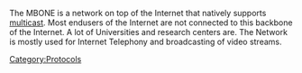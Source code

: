 The MBONE is a network on top of the Internet that natively supports [[multicast]]. Most endusers of the Internet are not connected to this backbone of the Internet. A lot of Universities and research centers are. The Network is mostly used for Internet Telephony and broadcasting of video streams.

[[Category:Protocols]]
